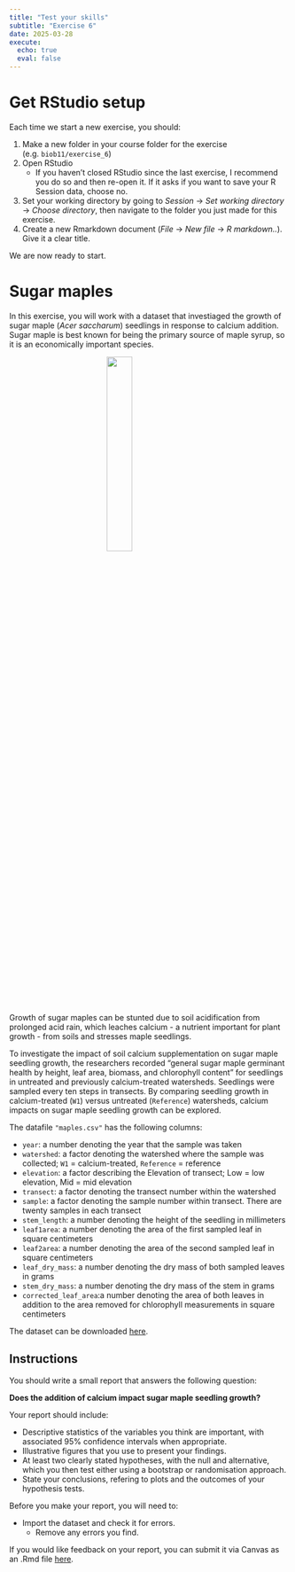 ```yaml
---
title: "Test your skills"
subtitle: "Exercise 6"
date: 2025-03-28
execute:
  echo: true
  eval: false
---
```


# Get RStudio setup

Each time we start a new exercise, you should:

1. Make a new folder in your course folder for the exercise (e.g. `biob11/exercise_6`)
2. Open RStudio
    - If you haven't closed RStudio since the last exercise, I recommend you do so and then re-open it. If it asks if you want to save your R Session data, choose no.
3. Set your working directory by going to *Session* -> *Set working directory* -> *Choose directory*, then navigate to the folder you just made for this exercise.
4. Create a new Rmarkdown document (*File* -> *New file* -> *R markdown..*). Give it a clear title.

We are now ready to start.

# Sugar maples

In this exercise, you will work with a dataset that investiaged the growth of sugar maple (*Acer saccharum*) seedlings in response to calcium addition. Sugar maple is best known for being the primary source of maple syrup, so it is an economically important species.

![](https://lter.github.io/lterdatasampler/reference/figures/hbr_maples_img_3.jpg){width=30% style="display: block; margin-left: auto; margin-right: auto;"}

Growth of sugar maples can be stunted due to soil acidification from prolonged acid rain, which leaches calcium - a nutrient important for plant growth - from soils and stresses maple seedlings.

To investigate the impact of soil calcium supplementation on sugar maple seedling growth, the researchers recorded “general sugar maple germinant health by height, leaf area, biomass, and chlorophyll content” for seedlings in untreated and previously calcium-treated watersheds.  Seedlings were sampled every ten steps in transects. By comparing seedling growth in calcium-treated (`W1`) versus untreated (`Reference`) watersheds, calcium impacts on sugar maple seedling growth can be explored.

The datafile `"maples.csv"` has the following columns:

- `year`: a number denoting the year that the sample was taken
- `watershed`: a factor denoting the watershed where the sample was collected; `W1` = calcium-treated, `Reference` = reference
- `elevation`: a factor describing the Elevation of transect; Low = low elevation, Mid = mid elevation
- `transect`: a factor denoting the transect number within the watershed
- `sample`: a factor denoting the sample number within transect. There are twenty samples in each transect
- `stem_length`: a number denoting the height of the seedling in millimeters
- `leaf1area`: a number denoting the area of the first sampled leaf in square centimeters
- `leaf2area`: a number denoting the area of the second sampled leaf in square centimeters
- `leaf_dry_mass`: a number denoting the dry mass of both sampled leaves in grams
- `stem_dry_mass`: a number denoting the dry mass of the stem in grams
- `corrected_leaf_area`:a number denoting the area of both leaves in addition to the area removed for chlorophyll measurements in square centimeters

The dataset can be downloaded [here](https://github.com/irmoodie/teaching_datasets/blob/main/maples/maples.csv).

## Instructions

You should write a small report that answers the following question:

**Does the addition of calcium impact sugar maple seedling growth?**

Your report should include:

- Descriptive statistics of the variables you think are important, with associated 95% confidence intervals when appropriate.
- Illustrative figures that you use to present your findings.
- At least two clearly stated hypotheses, with the null and alternative, which you then test either using a bootstrap or randomisation approach.
- State your conclusions, refering to plots and the outcomes of your hypothesis tests.

Before you make your report, you will need to:

- Import the dataset and check it for errors.
  - Remove any errors you find.

If you would like feedback on your report, you can submit it via Canvas as an .Rmd file [here](https://canvas.education.lu.se/courses/33414/assignments/242889).



